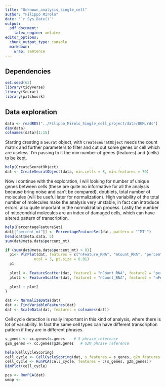 ```yaml
---
title: "Unknown_analysis_single_cell"
author: "Filippo Mirolo"
date: "`r Sys.Date()`"
output:
  pdf_document:
    latex_engine: xelatex
editor_options: 
  chunk_output_type: console
  markdown: 
    wrap: sentence
---
```

## Dependencies

```r
set.seed(62)
library(tidyverse)
library(Seurat)
library(patchwork)
```

## Data exploration

```r
data <- readRDS("../Filippo_Mirolo_Single_cell_project/data/BUM.rds")
dim(data)
colnames(data)[1:15]
```
  Starting creating a `Seurat` object, with `CreateSeuratObject` needs the count matrix and further parameters to filter and cut out some genes or cell which are useless. I'm passing to it the min number of genes (features) and (cells) to be kept.
```r
help(CreateSeuratObject)
dat <- CreateSeuratObject(data, min.cells = 8, min.features = 70)
```
  Now i continue with the exploration, I will looking for number of unique genes between cells (these are quite no informative for all the analysis because bring noise and can't be compared), doublets, total number of molecules (will be useful later for normalization). High variability of the total number of molecules make the analysis very unstable, in fact can introduce errors, also quite important in the normalization process. Lastly the number of mitocondrial molecules are an index of damaged cells, which can have altered pattern of transcription.
```r
help(PercentageFeatureSet)
dat[["percent_mt"]] <- PercentageFeatureSet(dat, pattern = "^MT-")
head(dat@meta.data, 5)
sum(dat@meta.data$percent_mt)
```

```r
if (sum(dat@meta.data$percent_mt) > 0){
  p1<- VlnPlot(dat, features = c("nFeature_RNA", "nCount_RNA", "percent_mt"),
             ncol = 3, pt.size = 0.01)
  p1
  
  plot1 <- FeatureScatter(dat, feature1 = "nCount_RNA", feature2 = "percent_mt")
  plot2 <- FeatureScatter(dat, feature1 = "nCount_RNA", feature2 = "nFeature_RNA")
  
  plot1 + plot2
}
```

```r
dat <- NormalizeData(dat)
dat <- FindVariableFeatures(dat)
dat <- ScaleData(dat, features = colnames(dat))
```
  Cell cycle detection is really important in this kind of analysis, where there is lot of variability. In fact the same cell types can have different transcription pattern if they are in different phrases.
```r
s_genes <- cc.genes$s.genes    # S phrase reference
g2m_genes <- cc.genes$g2m.genes   # G2M phrase reference

help(CellCycleScoring)
cell_cycle <- CellCycleScoring(dat, s.features = s_genes, g2m.features = g2m_genes, set.ident = F)
cell_cycle <- RunPCA(cell_cycle, features = c(s_genes, g2m_genes))
DimPlot(cell_cycle)
```

```r
pca <- RunPCA(dat)
umap <- 
```

```r

```

```r

```





